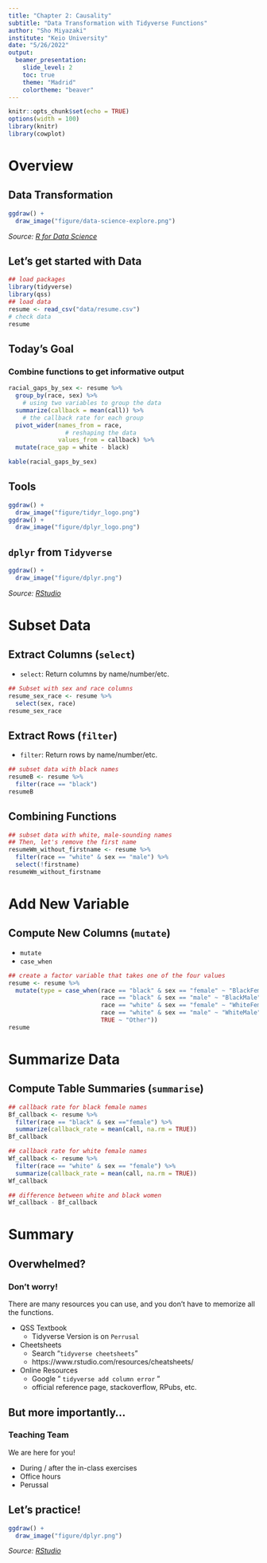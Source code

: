```yaml
---
title: "Chapter 2: Causality"
subtitle: "Data Transformation with Tidyverse Functions"
author: "Sho Miyazaki"
institute: "Keio University"
date: "5/26/2022"
output: 
  beamer_presentation:
    slide_level: 2
    toc: true
    theme: "Madrid"
    colortheme: "beaver"
---
```


```r
knitr::opts_chunk$set(echo = TRUE)
options(width = 100)
library(knitr)
library(cowplot)
```

# Overview

## Data Transformation

```r
ggdraw() + 
  draw_image("figure/data-science-explore.png") 
```
*Source: [R for Data Science](https://r4ds.had.co.nz/explore-intro.html)*

## Let's get started with Data
\small
```r
## load packages
library(tidyverse)
library(qss)
## load data
resume <- read_csv("data/resume.csv")
# check data 
resume
```

## Today's Goal
### Combine functions to get informative output
\small
```r
racial_gaps_by_sex <- resume %>%
  group_by(race, sex) %>% 
    # using two variables to group the data 
  summarize(callback = mean(call)) %>% 
    # the callback rate for each group 
  pivot_wider(names_from = race, 
                # reshaping the data
              values_from = callback) %>%
  mutate(race_gap = white - black)
```
\large

```r
kable(racial_gaps_by_sex)
```

## Tools
```r
ggdraw() + 
  draw_image("figure/tidyr_logo.png") 
ggdraw() + 
  draw_image("figure/dplyr_logo.png") 
```

## `dplyr` from `Tidyverse`

```r
ggdraw() + 
  draw_image("figure/dplyr.png") 
```
*Source: [RStudio](https://www.rstudio.com/resources/webinars/tidyverse-visualization-manipulation-basics/)*

# Subset Data

## Extract Columns (`select`) 

- `select`: Return columns by name/number/etc.
```r
## Subset with sex and race columns
resume_sex_race <- resume %>% 
  select(sex, race)
resume_sex_race
```


## Extract Rows (`filter`)

- `filter`: Return rows by name/number/etc.

```r
## subset data with black names
resumeB <- resume %>% 
  filter(race == "black")
resumeB
```

## Combining Functions

```r
## subset data with white, male-sounding names
## Then, let's remove the first name
resumeWm_without_firstname <- resume %>% 
  filter(race == "white" & sex == "male") %>% 
  select(!firstname)
resumeWm_without_firstname
```

# Add New Variable
## Compute New Columns (`mutate`)

- `mutate`
- `case_when`

\scriptsize
```r
## create a factor variable that takes one of the four values
resume <- resume %>%
  mutate(type = case_when(race == "black" & sex == "female" ~ "BlackFemale",
                          race == "black" & sex == "male" ~ "BlackMale",
                          race == "white" & sex == "female" ~ "WhiteFemale",
                          race == "white" & sex == "male" ~ "WhiteMale",
                          TRUE ~ "Other"))
resume
```

# Summarize Data
## Compute Table Summaries (`summarise`)

\scriptsize

```r
## callback rate for black female names
Bf_callback <- resume %>% 
  filter(race == "black" & sex =="female") %>%
  summarize(callback_rate = mean(call, na.rm = TRUE))
Bf_callback
```
\tiny
```r
## callback rate for white female names
Wf_callback <- resume %>% 
  filter(race == "white" & sex == "female") %>%
  summarize(callback_rate = mean(call, na.rm = TRUE))
Wf_callback
```
\scriptsize
```r
## difference between white and black women
Wf_callback - Bf_callback
```

# Summary

## Overwhelmed? 
### Don't worry!
There are many resources you can use, and you don't have to memorize all the functions.

- QSS Textbook
  + Tidyverse Version is on `Perrusal`
- Cheetsheets
  + Search "`tidyverse cheetsheets`"
  + https://www.rstudio.com/resources/cheatsheets/
- Online Resources 
  + Google " `tidyverse add column error` "
  + official reference page, stackoverflow, RPubs, etc. 

## But more importantly...

### Teaching Team
We are here for you!

- During / after the in-class exercises
- Office hours 
- Perussal 

## Let's practice!
```r
ggdraw() + 
  draw_image("figure/dplyr.png") 
```
*Source: [RStudio](https://www.rstudio.com/resources/webinars/tidyverse-visualization-manipulation-basics/)*

